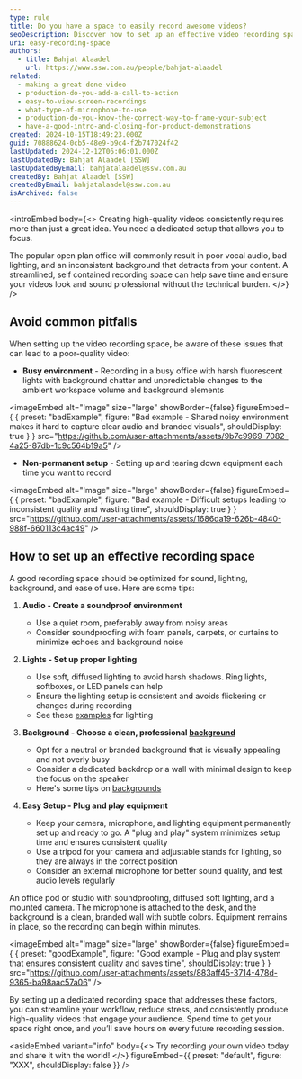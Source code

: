```yaml
---
type: rule
title: Do you have a space to easily record awesome videos?
seoDescription: Discover how to set up an effective video recording space that ensures high-quality output, saves time, and avoids common pitfalls like noise, poor lighting, and cluttered backgrounds.
uri: easy-recording-space
authors:
  - title: Bahjat Alaadel
    url: https://www.ssw.com.au/people/bahjat-alaadel
related:
  - making-a-great-done-video
  - production-do-you-add-a-call-to-action
  - easy-to-view-screen-recordings
  - what-type-of-microphone-to-use
  - production-do-you-know-the-correct-way-to-frame-your-subject
  - have-a-good-intro-and-closing-for-product-demonstrations
created: 2024-10-15T18:49:23.000Z
guid: 70888624-0cb5-48e9-b9c4-f2b747024f42
lastUpdated: 2024-12-12T06:06:01.000Z
lastUpdatedBy: Bahjat Alaadel [SSW]
lastUpdatedByEmail: bahjatalaadel@ssw.com.au
createdBy: Bahjat Alaadel [SSW]
createdByEmail: bahjatalaadel@ssw.com.au
isArchived: false
---
```

<introEmbed
  body={<>
Creating high-quality videos consistently requires more than just a great idea. You need a dedicated setup that allows you to focus.

The popular open plan office will commonly result in poor vocal audio, bad lighting, and an inconsistent background that detracts from your content. A streamlined, self contained recording space can help save time and ensure your videos look and sound professional without the technical burden.
  </>}
/>
## Avoid common pitfalls

When setting up the video recording space, be aware of these issues that can lead to a poor-quality video:

* **Busy environment** - Recording in a busy office with harsh fluorescent lights with background chatter and unpredictable changes to the ambient workspace volume and background elements

<imageEmbed
  alt="Image"
  size="large"
  showBorder={false}
  figureEmbed={ {
    preset: "badExample",
    figure: "Bad example - Shared noisy environment makes it hard to capture clear audio and branded visuals",
    shouldDisplay: true
  } }
  src="https://github.com/user-attachments/assets/9b7c9969-7082-4a25-87db-1c9c564b19a5"
/>

* **Non-permanent setup** - Setting up and tearing down equipment each time you want to record

<imageEmbed
  alt="Image"
  size="large"
  showBorder={false}
  figureEmbed={ {
    preset: "badExample",
    figure: "Bad example - Difficult setups leading to inconsistent quality and wasting time",
    shouldDisplay: true
  } }
  src="https://github.com/user-attachments/assets/1686da19-626b-4840-988f-660113c4ac49"
/>

## How to set up an effective recording space

A good recording space should be optimized for sound, lighting, background, and ease of use. Here are some tips:

1. **Audio - Create a soundproof environment**
   * Use a quiet room, preferably away from noisy areas
   * Consider soundproofing with foam panels, carpets, or curtains to minimize echoes and background noise

2. **Lights - Set up proper lighting**
   * Use soft, diffused lighting to avoid harsh shadows. Ring lights, softboxes, or LED panels can help
   * Ensure the lighting setup is consistent and avoids flickering or changes during recording
   * See these [examples](/have-good-lighting-on-your-home-office) for lighting

3. **Background - Choose a clean, professional [background](/unique-office-backgrounds)**
   * Opt for a neutral or branded background that is visually appealing and not overly busy
   * Consider a dedicated backdrop or a wall with minimal design to keep the focus on the speaker
   * Here's some tips on [backgrounds](/video-background)

4. **Easy Setup - Plug and play equipment**
   * Keep your camera, microphone, and lighting equipment permanently set up and ready to go. A "plug and play" system minimizes setup time and ensures consistent quality
   * Use a tripod for your camera and adjustable stands for lighting, so they are always in the correct position
   * Consider an external microphone for better sound quality, and test audio levels regularly

An office pod or studio with soundproofing, diffused soft lighting, and a mounted camera. The microphone is attached to the desk, and the background is a clean, branded wall with subtle colors. Equipment remains in place, so the recording can begin within minutes.

<imageEmbed
  alt="Image"
  size="large"
  showBorder={false}
  figureEmbed={ {
    preset: "goodExample",
    figure: "Good example - Plug and play system that ensures consistent quality and saves time",
    shouldDisplay: true
  } }
  src="https://github.com/user-attachments/assets/883aff45-3714-478d-9365-ba98aac57a06"
/>

By setting up a dedicated recording space that addresses these factors, you can streamline your workflow, reduce stress, and consistently produce high-quality videos that engage your audience. Spend time to get your space right once, and you’ll save hours on every future recording session.

<asideEmbed
  variant="info"
  body={<>
    Try recording your own video today and share it with the world!
  </>}
  figureEmbed={{
    preset: "default",
    figure: "XXX",
    shouldDisplay: false
  }}
/>
